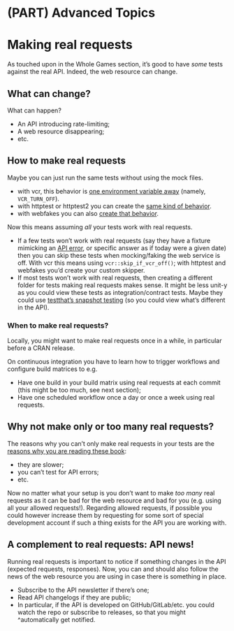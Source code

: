 #  (PART) Advanced Topics {-}

# Making real requests {#real-requests-chapter}

As touched upon in the Whole Games section, it's good to have _some_ tests against the real API.
Indeed, the web resource can change.

## What can change?

What can happen?

* An API introducing rate-limiting;
* A web resource disappearing;
* etc.

## How to make real requests

Maybe you can just run the same tests without using the mock files.

* with vcr, this behavior is [one environment variable away](https://docs.ropensci.org/vcr/reference/lightswitch.html) (namely, `VCR_TURN_OFF`).
* with httptest or httptest2 you can create the [same kind of behavior](https://enpiar.com/r/httptest/index.html#how-do-i-switch-between-mocking-and-real-requests).
* with webfakes you can also [create that behavior](https://r-lib.github.io/webfakes/articles/how-to.html#how-to-make-sure-that-my-code-works-with-the-real-api-).

Now this means assuming _all_ your tests work with real requests. 

* If a few tests won't work with real requests (say they have a fixture mimicking an [API error](#errors-chapter), or specific answer as if today were a given date) then you can skip these tests when mocking/faking the web service is off. With vcr this means using `vcr::skip_if_vcr_off()`; with httptest and webfakes you'd create your custom skipper.
* If most tests won't work with real requests, then creating a different folder for tests making real requests makes sense. It might be less unit-y as you could view these tests as integration/contract tests. Maybe they could use [testthat's snapshot testing](https://testthat.r-lib.org/articles/snapshotting.html) (so you could view what's different in the API).

### When to make real requests?

Locally, you might want to make real requests once in a while, in particular before a CRAN release.

On continuous integration you have to learn how to trigger workflows and configure build matrices to e.g.

* Have one build in your build matrix using real requests at each commit (this might be too much, see next section);
* Have one scheduled workflow once a day or once a week using real requests.

## Why not make only or too many real requests?

The reasons why you can't only make real requests in your tests are the [reasons why you are reading these book](#pkgs-testing-chapter):

* they are slower;
* you can't test for API errors;
* etc.

Now no matter what your setup is you don't want to make _too many_ real requests as it can be bad for the web resource and bad for you (e.g. using all your allowed requests!).
Regarding allowed requests, if possible you could however increase them by requesting for some sort of special development account if such a thing exists for the API you are working with.
  
## A complement to real requests: API news!

Running real requests is important to notice if something changes in the API (expected requests, responses).
Now, you can and should also follow the news of the web resource you are using in case there is something in place.

* Subscribe to the API newsletter if there's one;
* Read API changelogs if they are public;
* In particular, if the API is developed on GitHub/GitLab/etc. you could watch the repo or subscribe to releases, so that you might ^automatically get notified.
